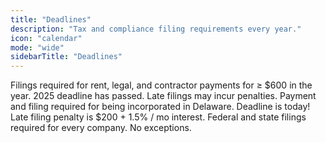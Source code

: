 ```yaml
---
title: "Deadlines"
description: "Tax and compliance filing requirements every year."
icon: "calendar"
mode: "wide"
sidebarTitle: "Deadlines"
---
```


<Steps>
  <Step title="Jan 31 – Form 1099s" icon="calendar-xmark">
    Filings required for rent, legal, and contractor payments for ≥ $600 in the year.
    <Warning>2025 deadline has passed. Late filings may incur penalties.</Warning>
  </Step>

  <Step title="Mar 01 – Delaware franchise tax" icon="calendar-exclamation">
    Payment and filing required for being incorporated in Delaware.
    <Warning>Deadline is today! Late filing penalty is $200 + 1.5% / mo interest.</Warning>
  </Step>

  <Step title="Apr 15 – Income tax and R&D tax credits" icon="calendar-exclamation">
    Federal and state filings required for every company. No exceptions.
  </Step>
</Steps>